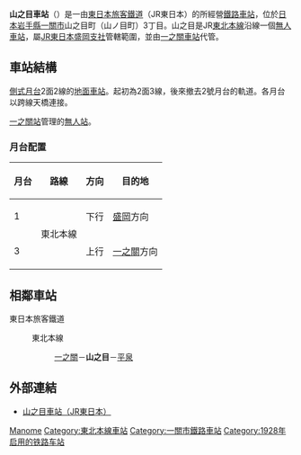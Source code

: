 {{NoteTA|1 = zh:山之目車站; zh-cn:山之目站; zh-tw:山之目車站; zh-hk:山之目站; }}
{{日本車站資訊
|公司色 = green
|文字色 =
|站名 = 山之目站
|圖片 = JR Yamanome-sta.2011-11.jpg|pxl =
|圖片說明 = 車站全景
|日文原名 = 山ノ目
|平假名 = やまのめ
|羅馬拼音 = Yamanome
|電報略號 = ヤノ
|所屬公司 = [[東日本旅客鐵道|東日本旅客鐵道]]（JR東日本）
|所在地 = [[岩手縣|岩手縣]][[一關市|一關市]]山目町三丁目4-15
|啟用年月日 = 1928年（[[昭和|昭和]]3年）4月8日
|車站構造 = [[地面車站|地面車站]]
|月台配置 = 2面2線
|乘客人數 =
|上下車人次 =
|統計年度 =
|所屬路線 = {{Color|mediumseagreen|■}}[[東北本線|東北本線]]
|前一站 = [[一之關站|一之關]]
|前一站距離 = 2.9
|後一站距離 = 4.3
|後一站 = [[平泉站_(日本)|平泉]]
|距離 = 448.0
|起點站 = [[東京站|東京]]
|備註 = [[無人站|無人站]]（設有自動售票機）
}}
'''山之目車站'''（{{jpn|j=山ノ目駅|hg=やまのめえき|rm=Yamanome eki|f=y}}）是一由[[東日本旅客鐵道|東日本旅客鐵道]]（JR東日本）的所經營[[鐵路車站|鐵路車站]]，位於[[日本|日本]][[岩手縣|岩手縣]][[一關市|一關市]]山之目町（山ノ目町）3丁目。山之目是JR[[東北本線|東北本線]]沿線一個[[無人車站|無人車站]]，屬[[東日本旅客鐵道盛岡支社|JR東日本盛岡支社]]管轄範圍，並由[[一之關車站|一之關車站]]代管。

== 車站結構 ==
[[側式月台|側式月台]]2面2線的[[地面車站|地面車站]]。起初為2面3線，後來撤去2號月台的軌道。各月台以跨線天橋連接。

[[一之關站|一之關站]]管理的[[無人站|無人站]]。
=== 月台配置 ===
{| rules="rows" class="wikitable"
!月台<!-- 事業者側による呼称 --->!!路線!!方向!!目的地
|-
! 1
|rowspan=2|{{Color|mediumseagreen|■}}東北本線
| style="text-align:center" | 下行
| [[盛岡站|盛岡]]方向
|-
! 3
| style="text-align:center" | 上行
|[[一之關站|一之關]]方向
|}
== 相鄰車站 ==
; 東日本旅客鐵道
: {{Color|mediumseagreen|■}}東北本線
:: [[一之關站|一之關]]－'''山之目'''－[[平泉站_(日本)|平泉]]

== 外部連結 ==
* {{ja}}[http://www.jreast.co.jp/estation/station/info.aspx?StationCd=1610 山之目車站（JR東日本）] {{Wayback|url=http://www.jreast.co.jp/estation/station/info.aspx?StationCd=1610 |date=20111221015218 }}

{{東北本線}}

{{japan-rail-stub}}

{{DEFAULTSORT:Yamanome}}

[[Category:日本鐵路車站_Ya|Manome]]
[[Category:東北本線車站|Category:東北本線車站]]
[[Category:一關市鐵路車站|Category:一關市鐵路車站]]
[[Category:1928年启用的铁路车站|Category:1928年启用的铁路车站]]
